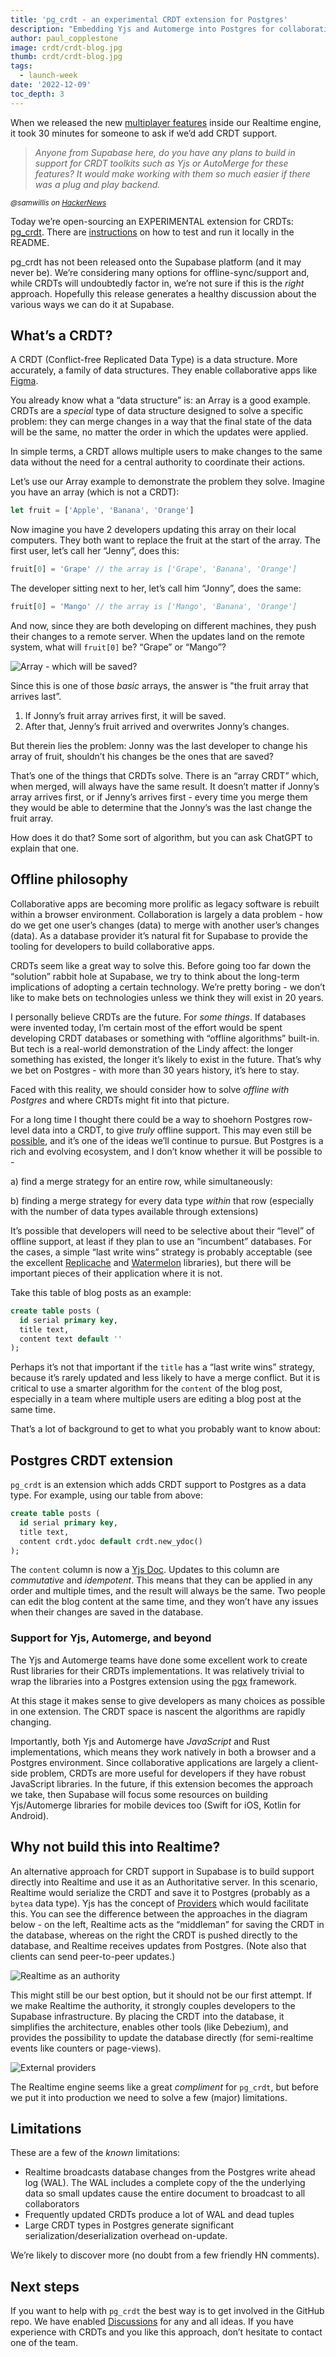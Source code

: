 ```yaml
---
title: 'pg_crdt - an experimental CRDT extension for Postgres'
description: "Embedding Yjs and Automerge into Postgres for collaborative applications."
author: paul_copplestone
image: crdt/crdt-blog.jpg
thumb: crdt/crdt-blog.jpg
tags:
  - launch-week
date: '2022-12-09'
toc_depth: 3
---
```


When we released the new [multiplayer features](/blog/supabase-realtime-multiplayer-general-availability) inside our Realtime engine, 
it took 30 minutes for someone to ask if we’d add CRDT support. 

> *Anyone from Supabase here, do you have any plans to build in support for CRDT toolkits such as Yjs or AutoMerge for these features? It would make working with them so much easier if there was a plug and play backend.*

<small><i>@samwillis on [HackerNews](https://news.ycombinator.com/item?id=32510820)</i></small>

Today we’re open-sourcing an EXPERIMENTAL extension for CRDTs: [pg_crdt](https://github.com/supabase/pg_crdt). There are [instructions](https://github.com/supabase/pg_crdt#installation) on how to test and run it locally in the README.

pg_crdt has not been released onto the Supabase platform (and it may never be). We’re considering many options for offline-sync/support and, while CRDTs will undoubtedly factor in, we’re not sure if this is the *right* approach. Hopefully this release generates a healthy discussion about the various ways we can do it at Supabase.

## What’s a CRDT?

A CRDT (Conflict-free Replicated Data Type) is a data structure. More accurately, a family of data structures. They enable collaborative apps like [Figma](https://www.figma.com/blog/how-figmas-multiplayer-technology-works/).

You already know what a “data structure” is: an Array is a good example. CRDTs are a *special* type of data structure designed to solve a specific problem: they can merge changes in a way that the final state of the data will be the same, no matter the order in which the updates were applied. 

In simple terms, a CRDT allows multiple users to make changes to the same data without the need for a central authority to coordinate their actions.

Let’s use our Array example to demonstrate the problem they solve. Imagine you have an array (which is not a CRDT):

```jsx
let fruit = ['Apple', 'Banana', 'Orange']
```

Now imagine you have 2 developers updating this array on their local computers. They both want to replace the fruit at the start of the array. The first user, let’s call her “Jenny”, does this:

```js
fruit[0] = 'Grape' // the array is ['Grape', 'Banana', 'Orange']
```

The developer sitting next to her, let’s call him “Jonny”, does the same:

```js
fruit[0] = 'Mango' // the array is ['Mango', 'Banana', 'Orange']
```

And now, since they are both developing on different machines, they push their changes to a remote server. When the updates land on the remote system, what will `fruit[0]` be? “Grape” or “Mango”?

![Array - which will be saved?](/images/blog/crdt/array.png)

Since this is one of those *basic* arrays, the answer is "the fruit array that arrives last”. 

1. If Jonny’s fruit array arrives first, it will be saved.
2. After that, Jenny’s fruit arrived and overwrites Jonny’s changes. 

But therein lies the problem: Jonny was the last developer to change his array of fruit, shouldn’t his changes be the ones that are saved?

That’s one of the things that CRDTs solve. There is an “array CRDT” which, when merged, will always have the same result. It doesn’t matter if Jonny’s array arrives first, or if Jenny’s arrives first - every time you merge them they would be able to determine that the Jonny’s was the last change the fruit array. 

How does it do that? Some sort of algorithm, but you can ask ChatGPT to explain that one.

## Offline philosophy

Collaborative apps are becoming more prolific as legacy software is rebuilt within a browser environment. Collaboration is largely a data problem - how do we get one user’s changes (data) to merge with another user’s changes (data). As a database provider it’s natural fit for Supabase to provide the tooling for developers to build collaborative apps. 

CRDTs seem like a great way to solve this. Before going too far down the “solution” rabbit hole at Supabase, we try to think about the long-term implications of adopting a certain technology. We’re pretty boring - we don’t like to make bets on technologies unless we think they will exist in 20 years.

I personally believe CRDTs are the future. For *some things*. If databases were invented today, I’m certain most of the effort would be spent developing CRDT databases or something with “offline algorithms” built-in. But tech is a real-world demonstration of the Lindy affect: the longer something has existed, the longer it’s likely to exist in the future. That’s why we bet on Postgres - with more than 30 years history, it’s here to stay.

Faced with this reality, we should consider how to solve *offline with Postgres* and where CRDTs might fit into that picture. 

For a long time I thought there could be a way to shoehorn Postgres row-level data into a CRDT, to give *truly* offline support. This may even still be [possible](https://electric-sql.com/), and it’s one of the ideas we’ll continue to pursue. But Postgres is a rich and evolving ecosystem, and I don’t know whether it will be possible to -

a) find a merge strategy for an entire row, while simultaneously:

b) finding a merge strategy for every data type *within* that row (especially with the number of data types available through extensions)

It’s possible that developers will need to be selective about their “level” of offline support, at least if they plan to use an “incumbent” databases. For the cases, a simple “last write wins” strategy is probably acceptable (see the excellent [Replicache](https://doc.replicache.dev/examples/repliear) and [Watermelon](https://nozbe.github.io/WatermelonDB/) libraries), but there will be important pieces of their application where it is not. 

Take this table of blog posts as an example:

```sql
create table posts (
  id serial primary key,
  title text,
  content text default ''
);
```

Perhaps it’s not that important if the `title` has a “last write wins” strategy, because it’s rarely updated and less likely to have a merge conflict. But it is critical to use a smarter algorithm for the `content` of the blog post, especially in a team where multiple users are editing a blog post at the same time.

That’s a lot of background to get to what you probably want to know about:

## Postgres CRDT extension

`pg_crdt` is an extension which adds CRDT support to Postgres as a data type. For example, using our table from above:

```sql
create table posts (
  id serial primary key,
  title text,
  content crdt.ydoc default crdt.new_ydoc()
);
```

The `content` column is now a [Yjs Doc](https://docs.yjs.dev/api/y.doc). Updates to this column are *commutative* and *idempotent*. This means that they can be applied in any order and multiple times, and the result will always be the same. Two people can edit the blog content at the same time, and they won’t have any issues when their changes are saved in the database.

### Support for Yjs, Automerge, and beyond

The Yjs and Automerge teams have done some excellent work to create Rust libraries for their CRDTs implementations. It was relatively trivial to wrap the libraries into a Postgres extension using the [pgx](https://github.com/tcdi/pgx) framework.

At this stage it makes sense to give developers as many choices as possible in one extension. The CRDT space is nascent the algorithms are rapidly changing.

Importantly, both Yjs and Automerge have *JavaScript* and Rust implementations, which means they work natively in both a browser and a Postgres environment. Since collaborative applications are largely a client-side problem, CRDTs are more useful for developers if they have robust JavaScript libraries. In the future, if this extension becomes the approach we take, then Supabase will focus some resources on building Yjs/Automerge libraries for mobile devices too (Swift for iOS, Kotlin for Android).

## Why not build this into Realtime?

An alternative approach for CRDT support in Supabase is to build support directly into Realtime and use it as an Authoritative server. In this scenario, Realtime would serialize the CRDT and save it to Postgres (probably as a `bytea` data type). Yjs has the concept of [Providers](https://github.com/yjs/yjs#providers) which would facilitate this. You can see the difference between the approaches in the diagram below - on the left, Realtime acts as the “middleman” for saving the CRDT in the database, whereas on the right the CRDT is pushed directly to the database, and Realtime receives updates from Postgres. (Note also that clients can send peer-to-peer updates.)

![Realtime as an authority](/images/blog/crdt/authority.png)

This might still be our best option, but it should not be our first attempt. If we make Realtime the authority, it strongly couples developers to the Supabase infrastructure. By placing the CRDT into the database, it simplifies the architecture, enables other tools (like Debezium), and provides the possibility to update the database directly (for semi-realtime events like counters or page-views).

![External providers](/images/blog/crdt/semi-realtime.png)

The Realtime engine seems like a great *compliment* for `pg_crdt`, but before we put it into production we need to solve a few (major) limitations.

## Limitations

These are a few of the *known* limitations:

- Realtime broadcasts database changes from the Postgres write ahead log (WAL). The WAL includes a complete copy of the the underlying data so small updates cause the entire document to broadcast to all collaborators
- Frequently updated CRDTs produce a lot of WAL and dead tuples
- Large CRDT types in Postgres generate significant serialization/deserialization overhead on-update.

We’re likely to discover more (no doubt from a few friendly HN comments). 

## Next steps

If you want to help with `pg_crdt` the best way is to get involved in the GitHub repo. We have enabled [Discussions](https://github.com/supabase/pg_crdt/discussions) for any and all ideas. If you have experience with CRDTs and you like this approach, don’t hesitate to contact one of the team.